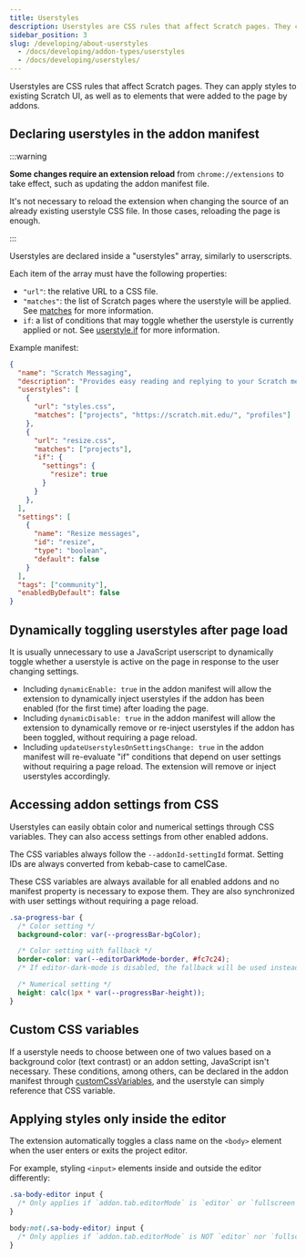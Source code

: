 ```yaml
---
title: Userstyles
description: Userstyles are CSS rules that affect Scratch pages. They can apply styles to existing Scratch UI, as well as to elements that were added to the page by addons.
sidebar_position: 3
slug: /developing/about-userstyles
  - /docs/developing/addon-types/userstyles
  - /docs/developing/userstyles/
---
```



Userstyles are CSS rules that affect Scratch pages.
They can apply styles to existing Scratch UI, as well as to elements that were added to the page by addons.


## Declaring userstyles in the addon manifest

:::warning

**Some changes require an extension reload** from `chrome://extensions` to take effect, such as updating the addon manifest file.

It's not necessary to reload the extension when changing the source of an already existing userstyle CSS file.
In those cases, reloading the page is enough.

:::

Userstyles are declared inside a "userstyles" array, similarly to userscripts.

Each item of the array must have the following properties:
* `"url"`: the relative URL to a CSS file.
* `"matches"`: the list of Scratch pages where the userstyle will be applied. See [matches](/docs/reference/addon-manifest/#matches) for more information.
* `if`: a list of conditions that may toggle whether the userstyle is currently applied or not. See [userstyle.if](https://scratchaddons.com/docs/reference/addon-manifest/#if) for more information.

Example manifest:

```json title="addon.json"
{
  "name": "Scratch Messaging",
  "description": "Provides easy reading and replying to your Scratch messages.",
  "userstyles": [
    {
      "url": "styles.css",
      "matches": ["projects", "https://scratch.mit.edu/", "profiles"]
    },
    {
      "url": "resize.css",
      "matches": ["projects"],
      "if": {
        "settings": {
          "resize": true
        }
      }
    },
  ],
  "settings": [
    {
      "name": "Resize messages",
      "id": "resize",
      "type": "boolean",
      "default": false
    }
  ],
  "tags": ["community"],
  "enabledByDefault": false
}
```


## Dynamically toggling userstyles after page load

It is usually unnecessary to use a JavaScript userscript to dynamically toggle whether a userstyle is active on the page in response to the user changing settings.

* Including `dynamicEnable: true` in the addon manifest will allow the extension to dynamically inject userstyles if the addon has been enabled (for the first time) after loading the page.
* Including `dynamicDisable: true` in the addon manifest will allow the extension to dynamically remove or re-inject userstyles if the addon has been toggled, without requiring a page reload.
* Including `updateUserstylesOnSettingsChange: true` in the addon manifest will re-evaluate "if" conditions that depend on user settings without requiring a page reload. The extension will remove or inject userstyles accordingly.


## Accessing addon settings from CSS

Userstyles can easily obtain color and numerical settings through CSS variables.
They can also access settings from other enabled addons.

The CSS variables always follow the `--addonId-settingId` format.
Setting IDs are always converted from kebab-case to camelCase.

These CSS variables are always available for all enabled addons and no manifest property is necessary to expose them.
They are also synchronized with user settings without requiring a page reload.

```css
.sa-progress-bar {
  /* Color setting */
  background-color: var(--progressBar-bgColor);

  /* Color setting with fallback */
  border-color: var(--editorDarkMode-border, #fc7c24);
  /* If editor-dark-mode is disabled, the fallback will be used instead */

  /* Numerical setting */
  height: calc(1px * var(--progressBar-height));
}
```


## Custom CSS variables

If a userstyle needs to choose between one of two values based on a background color (text contrast) or an addon setting, JavaScript isn't necessary.
These conditions, among others, can be declared in the addon manifest through [customCssVariables](/docs/reference/addon-manifest/#customcssvariables), and the userstyle can simply reference that CSS variable.


## Applying styles only inside the editor

The extension automatically toggles a class name on the `<body>` element when the user enters or exits the project editor.

For example, styling `<input>` elements inside and outside the editor differently:

```css
.sa-body-editor input {
  /* Only applies if `addon.tab.editorMode` is `editor` or `fullscreen` */
}

body:not(.sa-body-editor) input {
  /* Only applies if `addon.tab.editorMode` is NOT `editor` nor `fullscreen` */
}
```
